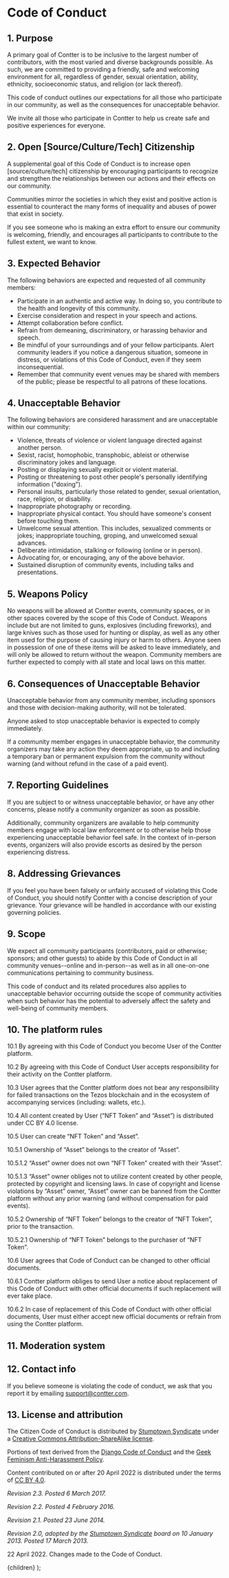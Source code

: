 
# **Code of Conduct**

##

## **1. Purpose**

A primary goal of Contter is to be inclusive to the largest number of contributors, with the most varied and diverse backgrounds possible. As such, we are committed to providing a friendly, safe and welcoming environment for all, regardless of gender, sexual orientation, ability, ethnicity, socioeconomic status, and religion (or lack thereof).

This code of conduct outlines our expectations for all those who participate in our community, as well as the consequences for unacceptable behavior.

We invite all those who participate in Contter to help us create safe and positive experiences for everyone.

## **2. Open [Source/Culture/Tech] Citizenship**

A supplemental goal of this Code of Conduct is to increase open [source/culture/tech] citizenship by encouraging participants to recognize and strengthen the relationships between our actions and their effects on our community.

Communities mirror the societies in which they exist and positive action is essential to counteract the many forms of inequality and abuses of power that exist in society.

If you see someone who is making an extra effort to ensure our community is welcoming, friendly, and encourages all participants to contribute to the fullest extent, we want to know.

## **3. Expected Behavior**

The following behaviors are expected and requested of all community members:

- Participate in an authentic and active way. In doing so, you contribute to the health and longevity of this community.
- Exercise consideration and respect in your speech and actions.
- Attempt collaboration before conflict.
- Refrain from demeaning, discriminatory, or harassing behavior and speech.
- Be mindful of your surroundings and of your fellow participants. Alert community leaders if you notice a dangerous situation, someone in distress, or violations of this Code of Conduct, even if they seem inconsequential.
- Remember that community event venues may be shared with members of the public; please be respectful to all patrons of these locations.

## **4. Unacceptable Behavior**

The following behaviors are considered harassment and are unacceptable within our community:

- Violence, threats of violence or violent language directed against another person.
- Sexist, racist, homophobic, transphobic, ableist or otherwise discriminatory jokes and language.
- Posting or displaying sexually explicit or violent material.
- Posting or threatening to post other people's personally identifying information ("doxing").
- Personal insults, particularly those related to gender, sexual orientation, race, religion, or disability.
- Inappropriate photography or recording.
- Inappropriate physical contact. You should have someone's consent before touching them.
- Unwelcome sexual attention. This includes, sexualized comments or jokes; inappropriate touching, groping, and unwelcomed sexual advances.
- Deliberate intimidation, stalking or following (online or in person).
- Advocating for, or encouraging, any of the above behavior.
- Sustained disruption of community events, including talks and presentations.

## **5. Weapons Policy**

No weapons will be allowed at Contter events, community spaces, or in other spaces covered by the scope of this Code of Conduct. Weapons include but are not limited to guns, explosives (including fireworks), and large knives such as those used for hunting or display, as well as any other item used for the purpose of causing injury or harm to others. Anyone seen in possession of one of these items will be asked to leave immediately, and will only be allowed to return without the weapon. Community members are further expected to comply with all state and local laws on this matter.

## **6. Consequences of Unacceptable Behavior**

Unacceptable behavior from any community member, including sponsors and those with decision-making authority, will not be tolerated.

Anyone asked to stop unacceptable behavior is expected to comply immediately.

If a community member engages in unacceptable behavior, the community organizers may take any action they deem appropriate, up to and including a temporary ban or permanent expulsion from the community without warning (and without refund in the case of a paid event).

## **7. Reporting Guidelines**

If you are subject to or witness unacceptable behavior, or have any other concerns, please notify a community organizer as soon as possible.

Additionally, community organizers are available to help community members engage with local law enforcement or to otherwise help those experiencing unacceptable behavior feel safe. In the context of in-person events, organizers will also provide escorts as desired by the person experiencing distress.

## **8. Addressing Grievances**

If you feel you have been falsely or unfairly accused of violating this Code of Conduct, you should notify Contter with a concise description of your grievance. Your grievance will be handled in accordance with our existing governing policies.

## **9. Scope**

We expect all community participants (contributors, paid or otherwise; sponsors; and other guests) to abide by this Code of Conduct in all community venues--online and in-person--as well as in all one-on-one communications pertaining to community business.

This code of conduct and its related procedures also applies to unacceptable behavior occurring outside the scope of community activities when such behavior has the potential to adversely affect the safety and well-being of community members.

## **10.** The platform rules

10.1 By agreeing with this Code of Conduct you become User of the Contter platform.

10.2 By agreeing with this Code of Conduct User accepts responsibility for their activity on the Contter platform.

10.3 User agrees that the Contter platform does not bear any responsibility for failed transactions on the Tezos blockchain and in the ecosystem of accompanying services (including: wallets, etc.).

10.4 All content created by User (“NFT Token” and “Asset”) is distributed under CC BY 4.0 license.

10.5 User can create “NFT Token” and “Asset”.

10.5.1 Ownership of “Asset” belongs to the creator of “Asset”.

10.5.1.2 “Asset” owner does not own “NFT Token” created with their “Asset”.

10.5.1.3 “Asset” owner obliges not to utilize content created by other people, protected by copyright and licensing laws. In case of copyright and license violations by “Asset” owner, “Asset” owner can be banned from the Contter platform without any prior warning (and without compensation for paid events).

10.5.2 Ownership of “NFT Token” belongs to the creator of “NFT Token”, prior to the transaction.

10.5.2.1 Ownership of “NFT Token” belongs to the purchaser of “NFT Token”.

10.6 User agrees that Code of Conduct can be changed to other official documents.

10.6.1 Contter platform obliges to send User a notice about replacement of this Code of Conduct with other official documents if such replacement will ever take place.

10.6.2 In case of replacement of this Code of Conduct with other official documents, User must either accept new official documents or refrain from using the Contter platform.

## **11. Moderation system**

## **12. Contact info**

If you believe someone is violating the code of conduct, we ask that you report it by emailing [support@contter.com](mailto:support@contter.com).

## **13. License and attribution**

The Citizen Code of Conduct is distributed by [Stumptown Syndicate](http://stumptownsyndicate.org/) under a [Creative Commons Attribution-ShareAlike license](http://creativecommons.org/licenses/by-sa/3.0/).

Portions of text derived from the [Django Code of Conduct](https://www.djangoproject.com/conduct/) and the [Geek Feminism Anti-Harassment Policy](http://geekfeminism.wikia.com/wiki/Conference_anti-harassment/Policy).

Content contributed on or after 20 April 2022 is distributed under the terms of [CC BY 4.0](https://creativecommons.org/licenses/by/4.0/).

_Revision 2.3. Posted 6 March 2017._

_Revision 2.2. Posted 4 February 2016._

_Revision 2.1. Posted 23 June 2014._

_Revision 2.0, adopted by the [Stumptown Syndicate](http://stumptownsyndicate.org/) board on 10 January 2013. Posted 17 March 2013._

22 April 2022. Changes made to the Code of Conduct.

  <Page>
    <Head>
      <title>Code of Conduct – Contter</title>
    </Head>
    {children}
  </Page>
);
